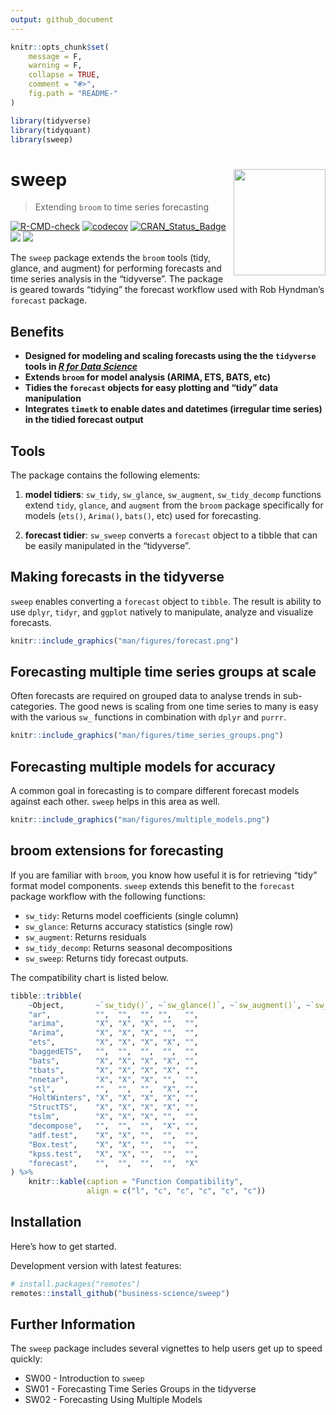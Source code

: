 ```yaml
---
output: github_document
---
```


<!-- README.md is generated from README.Rmd. Please edit that file -->

```r
knitr::opts_chunk$set(
    message = F, 
    warning = F,
    collapse = TRUE,
    comment = "#>",
    fig.path = "README-"
)
```

```r
library(tidyverse)
library(tidyquant)
library(sweep)
```


# sweep <img src="man/figures/logo.png" width="147" height="170" align="right" />


> Extending `broom` to time series forecasting

 <!-- badges: start -->
[![R-CMD-check](https://github.com/business-science/sweep/actions/workflows/R-CMD-check.yaml/badge.svg)](https://github.com/business-science/sweep/actions/workflows/R-CMD-check.yaml)
[![codecov](https://codecov.io/gh/business-science/sweep/branch/master/graph/badge.svg)](https://app.codecov.io/gh/business-science/sweep)
[![CRAN_Status_Badge](http://www.r-pkg.org/badges/version/sweep)](https://cran.r-project.org/package=sweep)
![](http://cranlogs.r-pkg.org/badges/sweep?color=brightgreen)
![](http://cranlogs.r-pkg.org/badges/grand-total/sweep?color=brightgreen)
<!-- badges: end -->

The `sweep` package extends the `broom` tools (tidy, glance, and augment) for performing forecasts and time series analysis in the "tidyverse". The package is geared towards "tidying" the forecast workflow used with Rob Hyndman's `forecast` package. 

## Benefits

* __Designed for modeling and scaling forecasts using the the `tidyverse` tools in [_R for Data Science_](https://r4ds.hadley.nz/)__
* __Extends `broom` for model analysis (ARIMA, ETS, BATS, etc)__
* __Tidies the `forecast` objects for easy plotting and "tidy" data manipulation__
* __Integrates `timetk` to enable dates and datetimes (irregular time series) in the tidied forecast output__


## Tools

The package contains the following elements:

1. __model tidiers__: `sw_tidy`, `sw_glance`, `sw_augment`, `sw_tidy_decomp` functions extend `tidy`, `glance`, and `augment` from the `broom` package specifically for models (`ets()`, `Arima()`, `bats()`, etc) used for forecasting. 

2. __forecast tidier__: `sw_sweep` converts a `forecast` object to a tibble that can be easily manipulated in the "tidyverse".


## Making forecasts in the tidyverse

`sweep` enables converting a `forecast` object to `tibble`. The result is ability to use `dplyr`, `tidyr`, and `ggplot` natively to manipulate, analyze and visualize forecasts.

```r
knitr::include_graphics("man/figures/forecast.png")
```

## Forecasting multiple time series groups at scale

Often forecasts are required on grouped data to analyse trends in sub-categories. The good news is scaling from one time series to many is easy with the various `sw_` functions in combination with `dplyr` and `purrr`.

```r
knitr::include_graphics("man/figures/time_series_groups.png")
```

## Forecasting multiple models for accuracy

A common goal in forecasting is to compare different forecast models against each other. `sweep` helps in this area as well.


```r
knitr::include_graphics("man/figures/multiple_models.png")
```

## broom extensions for forecasting

If you are familiar with `broom`, you know how useful it is for retrieving "tidy" format model components. `sweep` extends this benefit to the `forecast` package workflow with the following functions:

* `sw_tidy`: Returns model coefficients (single column)
* `sw_glance`: Returns accuracy statistics (single row) 
* `sw_augment`: Returns residuals 
* `sw_tidy_decomp`: Returns seasonal decompositions
* `sw_sweep`: Returns tidy forecast outputs. 

The compatibility chart is listed below.

```r
tibble::tribble(
    ~Object,       ~`sw_tidy()`, ~`sw_glance()`, ~`sw_augment()`, ~`sw_tidy_decomp()`, ~`sw_sweep()`,
    "ar",          "",  "",  "", "",   "",
    "arima",       "X", "X", "X", "",  "",
    "Arima",       "X", "X", "X", "",  "",
    "ets",         "X", "X", "X", "X", "",
    "baggedETS",   "",  "",  "",  "",  "",
    "bats",        "X", "X", "X", "X", "",
    "tbats",       "X", "X", "X", "X", "",
    "nnetar",      "X", "X", "X", "",  "",
    "stl",         "",  "",  "",  "X", "",
    "HoltWinters", "X", "X", "X", "X", "",
    "StructTS",    "X", "X", "X", "X", "",
    "tslm",        "X", "X", "X", "",  "",
    "decompose",   "",  "",  "",  "X", "",
    "adf.test",    "X", "X", "",  "",  "",
    "Box.test",    "X", "X", "",  "",  "",
    "kpss.test",   "X", "X", "",  "",  "",
    "forecast",    "",  "",  "",  "",  "X"
) %>%
    knitr::kable(caption = "Function Compatibility",
                 align = c("l", "c", "c", "c", "c", "c"))
```


## Installation

Here's how to get started.

Development version with latest features:

``` r
# install.packages("remotes")
remotes::install_github("business-science/sweep")
```

<!-- CRAN approved version: -->

<!-- ```{r, eval = FALSE} -->
<!-- install.packages("sweep") -->
<!-- ``` -->



## Further Information

The `sweep` package includes several vignettes to help users get up to speed quickly:

* SW00 - Introduction to `sweep`
* SW01 - Forecasting Time Series Groups in the tidyverse
* SW02 - Forecasting Using Multiple Models

<!-- See the [`tidyquant` vignettes](https://cran.r-project.org/package=tidyquant) for further details on the package. -->
